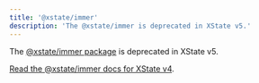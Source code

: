 ```yaml
---
title: '@xstate/immer'
description: 'The @xstate/immer is deprecated in XState v5.'
---
```


<Callout type="warning">

The [@xstate/immer package](https://github.com/statelyai/xstate/tree/main/packages/xstate-immer) is deprecated in XState v5.

</Callout>

[Read the @xstate/immer docs for XState v4](/docs/xstate-v4/xstate/packages/xstate-immer).
